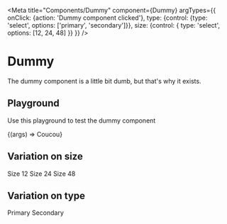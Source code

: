
<Meta
  title="Components/Dummy"
  component={Dummy}
  argTypes={{
    onClick: {action: 'Dummy component clicked'},
    type: {control: {type: 'select', options: ['primary', 'secondary']}},
    size: {control: { type: 'select', options: [12, 24, 48] }}
  }}
/>

# Dummy

The dummy component is a little bit dumb, but that's why it exists.

## Playground

Use this playground to test the dummy component

<Canvas>
  <Story name="Standard">
    {(args) => <Dummy {...args} >Coucou</Dummy>}
  </Story>
</Canvas>

<ArgsTable story="Standard" />


## Variation on size

  <Story name="Size">
    <Dummy type="primary" size={12} onClick={action("clicked")}>
      Size 12
    </Dummy>
    <Dummy type="primary" size={24} onClick={action("clicked")}>
      Size 24
    </Dummy>
    <Dummy type="primary" size={48} onClick={action("clicked")}>
      Size 48
    </Dummy>
  </Story>

## Variation on type

  <Story name="Type">
    <Dummy type="primary" size={24} onClick={action("clicked")}>
      Primary
    </Dummy>
    <Dummy type="secondary" size={24} onClick={action("clicked")}>
      Secondary
    </Dummy>
  </Story>
